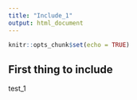 ```yaml
---
title: "Include_1"
output: html_document
---
```


```r
knitr::opts_chunk$set(echo = TRUE)
```

## First thing to include

test_1
